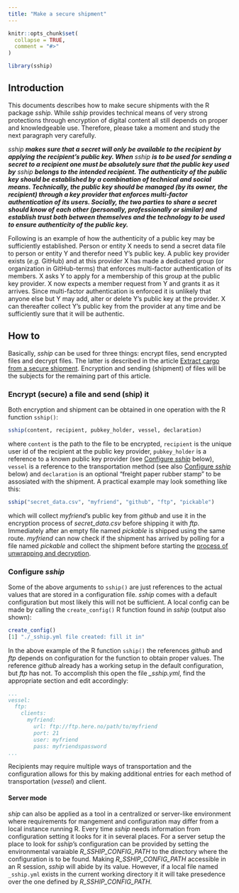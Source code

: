 ```yaml
---
title: "Make a secure shipment"
---
```


```r
knitr::opts_chunk$set(
  collapse = TRUE,
  comment = "#>"
)
```

```r
library(sship)
```

## Introduction
This documents describes how to make secure shipments with the R package _sship_. While _sship_ provides technical means of very strong protections through encryption of digital content all still depends on proper and knowledgeable use. Therefore, please take a moment and study the next paragraph very carefully.

_sship_ ***makes sure that a secret will only be available to the recipient by applying the recipient's public key. When*** _sship_ ***is to be used for sending a secret to a recipient one must be absolutely sure that the public key used by*** _sship_ ***belongs to the intended recipient. The authenticity of the public key should be established by a combination of technical and social means. Technically, the public key should be managed (by its owner, the recipient) through a key provider that enforces multi-factor authentication of its users. Socially, the two parties to share a secret should know of each other (personally, professionally or similar) and establish trust both between themselves and the technology to be used to ensure authenticity of the public key.***

Following is an example of how the authenticity of a public key may be sufficiently established. Person or entity X needs to send a secret data file to person or entity Y and therefor need Y's public key. A public key provider exists (_e.g._ GitHub) and at this provider X has made a dedicated group (or organization in GitHub-terms) that enforces multi-factor authentication of its members. X asks Y to apply for a membership of this group at the public key provider. X now expects a member request from Y and grants it as it arrives. Since multi-factor authentication is enforced it is unlikely that anyone else but Y may add, alter or delete Y's public key at the provider. X can thereafter collect Y's public key from the provider at any time and be sufficiently sure that it will be authentic. 

## How to
Basically, _sship_ can be used for three things: encrypt files, send encrypted files and decrypt files. The latter is described in the article [Extract cargo from a secure shipment](https://rapporteket.github.io/sship/articles/extract.html). Encryption and sending (shipment) of files will be the subjects for the remaining part of this article.

### Encrypt (secure) a file and send (ship) it
Both encryption and shipment can be obtained in one operation with the R function ```sship()```:
```r
sship(content, recipient, pubkey_holder, vessel, declaration)
```
where ```content``` is the path to the file to be encrypted, ```recipient``` is the unique user id of the recipient at the public key provider, ```pubkey_holder``` is a reference to a known public key provider (see [Configure _sship_](#conf) below), ```vessel``` is a reference to the transportation method (see also [Configure _sship_](#conf) below) and ```declaration``` is an optional "freight paper rubber stamp" to be assosiated with the shipment. A practical example may look something like this:
```r
sship("secret_data.csv", "myfriend", "github", "ftp", "pickable")
```
which will collect _myfriend_'s public key from _github_ and use it in the encryption process of _secret_data.csv_ before shipping it with _ftp_. Immediately after an empty file named _pickable_ is shipped using the same route. _myfriend_ can now check if the shipment has arrived by polling for a file named _pickable_ and collect the shipment before starting the [process of unwrapping and decryption](https://rapporteket.github.io/sship/articles/extract.html).

### <a name="conf"></a>Configure _sship_
Some of the above arguments to ```sship()``` are just references to the actual values that are stored in a configuration file. _sship_ comes with a default configuration but most likely this will not be sufficient. A local config can be made by calling the ```create_config()``` R function found in _sship_ (output also shown):
```r
create_config()
[1] "./_sship.yml file created: fill it in"
```
In the above example of the R function ```sship()``` the references _github_ and _ftp_ depends on configuration for the function to obtain proper values. The reference _github_ already has a working setup in the default configuration, but _ftp_ has not. To accomplish this open the file _\_sship.yml_, find the appropriate section and edit accordingly:
```yaml
...
vessel:
  ftp:
    clients:
      myfriend:
        url: ftp://ftp.here.no/path/to/myfriend
        port: 21
        user: myfriend
        pass: myfriendspassword
...
```
Recipients may require multiple ways of transportation and the configuration allows for this by making additional entries for each method of transportation (_vessel_) and client.

#### Server mode
_ship_ can also be applied as a tool in a centralized or server-like environment where requirements for mangement and configuration may differ from a local instance running R. Every time _sship_ needs information from configuration setting it looks for it in several places. For a server setup the place to look for _sship_'s configuration can be provided by setting the environmental varaiable _R_SSHIP_CONFIG_PATH_ to the directory where the configuration is to be found. Making _R_SSHIP_CONFIG_PATH_ accessible in an R session, _sship_ will abide by its value. However, if a local file named ```_sship.yml``` exists in the current working directory it it will take presedence over the one defined by _R_SSHIP_CONFIG_PATH_.
